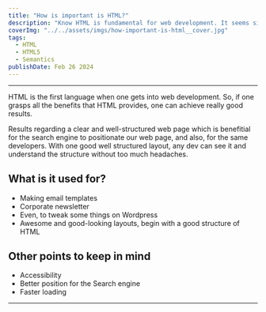 ```yaml
---
title: "How is important is HTML?"
description: "Know HTML is fundamental for web development. It seems simple but it has a lot features that some are overlooked. Learn to use the HTML tags for better SEO."
coverImg: "../../assets/imgs/how-important-is-html__cover.jpg"
tags:
  - HTML
  - HTML5
  - Semantics
publishDate: Feb 26 2024
---
```


---

HTML is the first language when one gets into web development. So, if one grasps all the benefits that HTML provides, one can achieve really good results.

Results regarding a clear and well-structured web page which is benefitial for the search engine to positionate our web page, and also, for the same developers. With one good well structured layout, any dev can see it and understand the structure without too much headaches.

## What is it used for?

- Making email templates
- Corporate newsletter
- Even, to tweak some things on Wordpress
- Awesome and good-looking layouts, begin with a good structure of HTML

## Other points to keep in mind

- Accessibility
- Better position for the Search engine
- Faster loading

---

